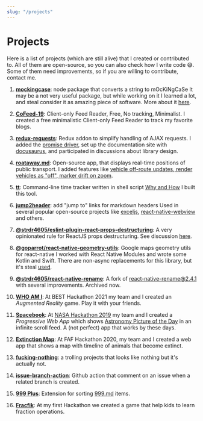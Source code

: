 ```yaml
---
slug: "/projects"
---
```


# Projects

Here is a list of projects (which are still alive) that I created or contributed to.
All of them are open-source, so you can also check how I write code 😅.
Some of them need improvements, so if you are willing to contribute, contact me.

1. **[mockingcase](https://github.com/strdr4605/mockingcase)**: node package that converts a string to mOcKiNgCaSe
It may be a not very useful package, but while working on it I learned a lot, and steal consider it as amazing piece of software.
More about it [here](https://strdr4605.github.io/my-first-open-source-project).

1. **[CoFeed-19](https://cofeed-19.github.io)**: Client-only Feed Reader, Free, No tracking, Minimalist.
I created a free minimalistic Client-only Feed Reader to track my favorite blogs.

1. **[redux-requests](https://github.com/klis87/redux-requests)**: Redux addon to simplify handling of AJAX requests.
I added the [promise driver](https://github.com/klis87/redux-requests/tree/master/packages/redux-requests-promise), set up the documentation site with [docusaurus](https://docusaurus.io/), and participated in discussions about library design.

1. **[roataway.md](https://roataway.md)**: Open-source app, that displays real-time positions of public transport.
I added features like [vehicle off-route updates, render vehicles as "off", marker drift on zoom](https://github.com/roataway/roataway-web/commits?author=strdr4605).

1. **[tt](https://github.com/strdr4605/tt)**: Command-line time tracker written in shell script
[Why and How](https://strdr4605.github.io/building-a-command-line-time-tracker) I built this tool.

1. **[jump2header](https://github.com/strdr4605/jump2header)**: add "jump to" links for markdown headers
Used in several popular open-source projects like [exceljs](https://github.com/exceljs/exceljs), [react-native-webview](https://github.com/react-native-webview/react-native-webview/blob/master/docs/Reference.md) and others.

1. **[@strdr4605/eslint-plugin-react-props-destructuring](https://github.com/strdr4605/eslint-plugin-react-props-destructuring)**: A very opinionated rule for ReactJS props destructuring. See discussion [here](https://github.com/yannickcr/eslint-plugin-react/pull/3086).

1. **[@goparrot/react-native-geometry-utils](https://github.com/goparrot/react-native-geometry-utils)**: Google maps geometry utils for react-native
I worked with React Native Modules and wrote some Kotlin and Swift. There are non-async replacements for this library, but it's steal [used](https://www.npmjs.com/package/@goparrot/react-native-geometry-utils).

1. **[@strdr4605/react-native-rename](https://github.com/strdr4605/react-native-rename)**: A fork of react-native-rename@2.4.1 with several improvements. Archived now.

1. **[WHO AM I](https://strdr4605.github.io/whoami-ar)**: At BEST Hackathon 2021 my team and I created an _Augmented Reality_ game. Play it with your friends.

1. **[Spacebook](https://tum-faf.github.io/spacebook)**: At [NASA Hackathon 2019](https://2019.spaceappschallenge.org/challenges/invent-your-own-challenge/invent-your-own-challenge/teams/spacebook/project) my team and I created a _Progressive Web App_ which shows [Astronomy Picture of the Day](https://apod.nasa.gov/apod/astropix.html) in an infinite scroll feed. A (not perfect) app that works by these days.

1. **[Extinction Map](https://tum-faf.github.io/extinction-map/)**: At FAF Hackathon 2020, my team and I created a web app that shows a map with timeline of animals that become extinct.

1. **[fucking-nothing](https://github.com/strdr4605/fucking-nothing)**: a trolling projects that looks like nothing but it's actually not.

1. **[issue-branch-action](https://github.com/strdr4605/issue-branch-action)**: Github action that comment on an issue when a related branch is created.

1. **[999 Plus](https://github.com/strdr4605/999-plus)**: Extension for sorting [999.md](https://999.md) items.

1. **[Fracfik](https://strdr4605.github.io/fracfik/)**: At my first Hackathon we created a game that help kids to learn fraction operations.
